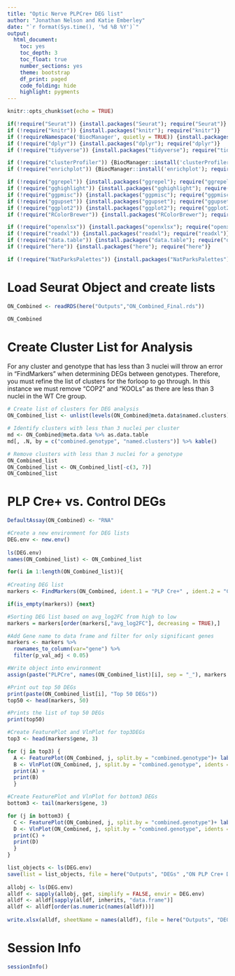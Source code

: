 ```yaml
---
title: "Optic Nerve PLPCre+ DEG list"
author: "Jonathan Nelson and Katie Emberley"
date: "`r format(Sys.time(), '%d %B %Y')`"
output:
  html_document: 
    toc: yes
    toc_depth: 3
    toc_float: true
    number_sections: yes
    theme: bootstrap
    df_print: paged
    code_folding: hide
    highlight: pygments
---
```


```r
knitr::opts_chunk$set(echo = TRUE)
```

```r
if(!require("Seurat")) {install.packages("Seurat"); require("Seurat")}
if (!require("knitr")) {install.packages("knitr"); require("knitr")}
if (!requireNamespace('BiocManager', quietly = TRUE)) {install.packages('BiocManager'); require("BiocManager")}
if (!require("dplyr")) {install.packages("dplyr"); require("dplyr")}
if (!require("tidyverse")) {install.packages("tidyverse"); require("tidyverse")}

if (!require("clusterProfiler")) {BiocManager::install('clusterProfiler'); require("clusterProfiler")}
if (!require("enrichplot")) {BiocManager::install('enrichplot'); require("enrichplot")}

if (!require("ggrepel")) {install.packages("ggrepel"); require("ggrepel")}
if (!require("gghighlight")) {install.packages("gghighlight"); require("gghighlight")}
if (!require("ggpmisc")) {install.packages("ggpmisc"); require("ggpmisc")}
if (!require("ggupset")) {install.packages("ggupset"); require("ggupset")}
if (!require("ggplot2")) {install.packages("ggplot2"); require("ggplot2")}
if (!require("RColorBrewer")) {install.packages("RColorBrewer"); require("RColorBrewer")}

if (!require("openxlsx")) {install.packages("openxlsx"); require("openxlsx")}
if (!require("readxl")) {install.packages("readxl"); require("readxl")}
if (!require("data.table")) {install.packages("data.table"); require("data.table")}
if (!require("here")) {install.packages("here"); require("here")}

if (!require("NatParksPalettes")) {install.packages("NatParksPalettes"); require("NatParksPalettes")}

```

# Load Seurat Object and create lists
```r

ON_Combined <- readRDS(here("Outputs","ON_Combined_Final.rds"))

ON_Combined
```

# Create Cluster List for Analysis
For any cluster and genotype that has less than 3 nuclei will throw an error in "FindMarkers" when determining DEGs between genotypes. Therefore, you must refine the list of clusters for the forloop to go through. In this instance we must remove "COP2" and "KOOLs" as there are less than 3 nuclei in the WT Cre group.
```r
# Create list of clusters for DEG analysis
ON_Combined_list <- unlist(levels(ON_Combined@meta.data$named.clusters))

# Identify clusters with less than 3 nuclei per cluster
md <- ON_Combined@meta.data %>% as.data.table
md[, .N, by = c("combined.genotype", "named.clusters")] %>% kable()

# Remove clusters with less than 3 nuclei for a genotype
ON_Combined_list
ON_Combined_list <- ON_Combined_list[-c(3, 7)]
ON_Combined_list
```

# PLP Cre+ vs. Control DEGs
```r

DefaultAssay(ON_Combined) <- "RNA"

#Create a new environment for DEG lists
DEG.env <- new.env()
 
ls(DEG.env)
names(ON_Combined_list) <- ON_Combined_list

for(i in 1:length(ON_Combined_list)){
  
#Creating DEG list
markers <- FindMarkers(ON_Combined, ident.1 = "PLP Cre+" , ident.2 = "Control", group.by = "combined.genotype", subset.ident = ON_Combined_list[i], logfc.threshold = 0.322)

if(is_empty(markers)) {next}

#Sorting DEG list based on avg_log2FC from high to low
markers = markers[order(markers[,"avg_log2FC"], decreasing = TRUE),]

#Add Gene name to data frame and filter for only significant genes
markers <- markers %>%
  rownames_to_column(var="gene") %>%
  filter(p_val_adj < 0.05)

#Write object into environment
assign(paste("PLPCre", names(ON_Combined_list)[i], sep = "_"), markers , envir = DEG.env)

#Print out top 50 DEGs
print(paste(ON_Combined_list[i], "Top 50 DEGs"))
top50 <- head(markers, 50)

#Prints the list of top 50 DEGs
print(top50)

#Create FeaturePlot and VlnPlot for top3DEGs
top3 <- head(markers$gene, 3)

for (j in top3) {
  A <- FeaturePlot(ON_Combined, j, split.by = "combined.genotype")+ labs(subtitle= names(ON_Combined_list)[i])
  B <- VlnPlot(ON_Combined, j, split.by = "combined.genotype", idents = names(ON_Combined_list)[i] , cols = natparks.pals("Yellowstone")) + labs(title= j) + xlab(element_blank())
  print(A) + 
  print(B)
  }

#Create FeaturePlot and VlnPlot for bottom3 DEGs
bottom3 <- tail(markers$gene, 3)

for (j in bottom3) {
  C <- FeaturePlot(ON_Combined, j, split.by = "combined.genotype")+ labs(subtitle= names(ON_Combined_list)[i])
  D <- VlnPlot(ON_Combined, j, split.by = "combined.genotype", idents = names(ON_Combined_list)[i] , cols = natparks.pals("Yellowstone")) + labs(title= j) + xlab(element_blank())
  print(C) + 
  print(D)
  }
}

list_objects <- ls(DEG.env)
save(list = list_objects, file = here("Outputs", "DEGs" ,"ON PLP Cre+ Defining DEGs.RData"), envir = DEG.env)
 
allobj <- ls(DEG.env)
alldf <- sapply(allobj, get, simplify = FALSE, envir = DEG.env)
alldf <- alldf[sapply(alldf, inherits, "data.frame")]
alldf <- alldf[order(as.numeric(names(alldf)))]
 
write.xlsx(alldf, sheetName = names(alldf), file = here("Outputs", "DEGs", "ON PLP Cre+ Defining DEGs.xlsx"))
```

# Session Info

```r
sessionInfo()
```


  